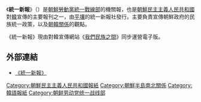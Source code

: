 《'''統一新報'''》（{{kor|통일신보}}）是[[朝鮮勞動黨|朝鮮勞動黨]][[朝鮮勞動黨統一戰線部|統一戰線部]]的機關報，也是[[朝鮮民主主義人民共和國|朝鮮民主主義人民共和國]]對[[大韓民國|韓]]宣傳的主要報刊之一，由[[平壤|平壤]]的統一新報社發行。主要負責宣傳朝鮮政府的民族統一政策，以及[[朝韓關係|朝韓關係]]的觀點。

《統一新報》現由對韓宣傳網站《[[我們民族之間|我們民族之間]]》同步運營電子版。

==外部連結==
* [http://www.uriminzokkiri.com/tongilsinbo/index.php?ptype=sinbo 《統一新報》] {{Wayback|url=http://www.uriminzokkiri.com/tongilsinbo/index.php?ptype=sinbo |date=20160611041137 }}

{{朝鲜民主主义人民共和国媒体}}
[[Category:朝鮮民主主義人民共和國報紙|Category:朝鮮民主主義人民共和國報紙]]
[[Category:朝鮮半島南北關係|Category:朝鮮半島南北關係]]
[[Category:韓語報紙|Category:韓語報紙]]
[[Category:朝鲜劳动党统一战线部|Category:朝鲜劳动党统一战线部]]